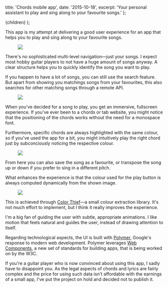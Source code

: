 
  title: 'Chords mobile app',
  date: '2015-10-18',
  excerpt:
    'Your personal assistant to play and sing along to your favourite songs.'
};

  <BlogPost metadata={metadata}>{children}</BlogPost>
);

This app is my attempt at delivering a good user experience for an app that helps you to play and sing along to your favourite songs.

<Figure>
  <DeviceFrame>
    <Image src={require('./songs.png')} />
  </DeviceFrame>
</Figure>

There's no sophisticated multi-level navigation—just your songs. I expect most hobby guitar players to not have a huge amount of songs anyway. A clear structure helps you to quickly identify the song you want to play.

If you happen to have a lot of songs, you can still use the search feature. But apart from showing you matchings songs from your favourites, this also searches for other matching songs through a remote API.

<Figure>
  <DeviceFrame>
    <Image src={require('./search.png')} />
  </DeviceFrame>
</Figure>

When you've decided for a song to play, you get an immersive, fullscreen experience. If you've ever been to a chords or tab website, you might notice that the positioning of the chords works without the need for a monospace font.

Furthermore, specific chords are always highlighted with the same colour, so if you've used the app for a bit, you might intuitively play the right chord just by subconciously noticing the respective colour.

<Figure>
  <DeviceFrame>
    <Image src={require('./detail.png')} />
  </DeviceFrame>
</Figure>

From here you can also save the song as a favourite, or transpose the song up or down if you prefer to sing in a different pitch.

What enhances the experience is that the colour used for the play button is always computed dynamically from the shown image.

<Figure>
  <Image src={require('./colours.png')} />
</Figure>

This is achieved through [Color Thief](https://lokeshdhakar.com/projects/color-thief/)—a small colour extraction library. It's not much effort to implement, but I think it really improves the experience.

I'm a big fan of guiding the user with subtle, appropriate animations. I like motion that feels natural and guides the user, instead of drawing attention to itself.

<Figure>
  <DeviceFrame>
    <ScreenVideo source={require('./animations.mp4')} />
  </DeviceFrame>
</Figure>

Regarding technological aspects, the UI is built with [Polymer](https://www.polymer-project.org/), Google's response to modern web development. Polymer leverages [Web Components](https://www.webcomponents.org/), a new set of standards for building apps, that is being worked on by the W3C.

If you're a guitar player who is now convinced about using this app, I sadly have to disappoint you. As the legal aspects of chords and lyrics are fairly complex and the price for using such data isn't affordable with the earnings of a small app, I've put the project on hold and decided not to publish it.
